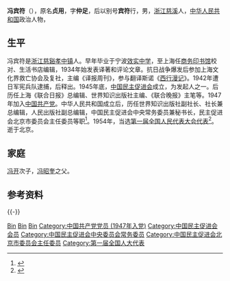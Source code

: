 '''冯宾符'''（{{bd|1914年||1966年}}），原名'''贞用'''，字'''仲足'''，后以别号'''宾符'''行，男，[[浙江|浙江]][[慈溪|慈溪]]人，[[中华人民共和国|中华人民共和国]]政治人物，

== 生平 ==
冯宾符是[[浙江|浙江]][[慈谿|慈谿]][[孝中镇|孝中镇]]人。早年毕业于宁波[[宁波效实中学|效实中学]]，至上海任[[商务印书馆|商务印书馆]]校对、生活书店编辑，1934年始发表译著和评论文章。抗日战争爆发后参加上海文化界救亡协会及复社，主编《译报周刊》，参与翻译斯诺《[[西行漫记|西行漫记]]》。1942年遭日军宪兵队逮捕，后释出。1945年底，[[中国民主促进会|中国民主促进会]]成立，为发起人之一。后历任上海《联合日报》总编辑、世界知识出版社主编、《联合晚报》主笔等。1947年加入[[中国共产党|中国共产党]]。中华人民共和国成立后，历任世界知识出版社副社长、社长兼总编辑，人民出版社副总编辑，中国民主促进会中央常务委员兼秘书长，民主促进会北京市委员会主任委员等职<ref>{{Cite web|url=http://www.dangan.ningbo.gov.cn/dandt/ysrw/jdxd/200712/t20071226_6366.html|title=冯宾符|accessdate=2017-07-31|work=宁波档案|archive-date=2017-07-31|archive-url=https://web.archive.org/web/20170731152739/http://www.dangan.ningbo.gov.cn/dandt/ysrw/jdxd/200712/t20071226_6366.html|dead-url=no}}</ref>。1954年，当选[[第一届全国人民代表大会代表名单|第一届全国人民代表大会代表]]<ref>{{cite book|author=全国人民代表大会常务委员会办公厅|title=中华人民共和国第一届全国人民代表大会代表名单|year=1955年|publisher=全国人民代表大会常务委员会办公厅|url=http://book.ucdrs.superlib.net/views/specific/2929/bookDetail.jsp?dxNumber=000005772167&d=546843D0AE2464CD1C95896344A85614&fenlei=04070402|access-date=2015-01-25|archive-date=2019-01-24|archive-url=https://web.archive.org/web/20190124105450/http://book.ucdrs.superlib.net/views/specific/2929/bookDetail.jsp?dxNumber=000005772167&d=546843D0AE2464CD1C95896344A85614&fenlei=04070402|dead-url=no}}</ref>。逝于北京。

== 家庭 ==
[[冯开|冯开]]次子，[[冯昭奎|冯昭奎]]之父。

== 参考资料 ==
{{reflist}}

{{-}}
{{start box}}
{{s-ppo}}
{{s-before|[[林汉达|林汉达]]}}
{{s-title|[[中国民主促进会北京市委员会|中国民主促进会北京市委员会]]主任理事|？年—？年}}
{{s-after|[[雷洁琼|雷洁琼]]}}
{{end box}}

{{中国政治人物小作品}}
{{回风堂弟子}}
{{Navboxes 
| title  = 冯宾符在[[中国民主促进会|中国民主促进会]]的职务
| list1  =
{{中国民主促进会第四届中央委员会}}
{{中国民主促进会第五届中央委员会}}
}}

{{Authority control}}
{{DEFAULTSORT:Feng冯}}
[[Category:冯姓|Bin]]
[[Category:冯君木|Bin]]
[[Category:慈城冯氏|Bin]]
[[Category:中国共产党党员_(1947年入党)|Category:中国共产党党员 (1947年入党)]]
[[Category:中国民主促进会会员|Category:中国民主促进会会员]]
[[Category:中国民主促进会中央委员会常务委员|Category:中国民主促进会中央委员会常务委员]]
[[Category:中国民主促进会北京市委员会主任委员|Category:中国民主促进会北京市委员会主任委员]]
[[Category:第一届全国人大代表|Category:第一届全国人大代表]]